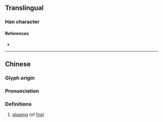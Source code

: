{{character info}}
==Translingual==

===Han character===
{{Han char|rn=86|rad=火|as=12|sn=16|four=95827|canj=FLX|ids=⿰火肅}}

====References====
* {{Han ref|kx=0681.250|dkj=19384|hdz=32242.100|uh=71BD|ud=29117|bh=EA53|bd=59987}}

----

==Chinese==
{{zh-forms}}

===Glyph origin===
{{Han etym}}

===Pronunciation===
{{zh-pron
|m=xiào
|c=siu3
|mc=y
|oc=y
|ma=
|cat=a
}}

===Definitions===
{{zh-hanzi}}

# [[glowing]] (of [[fire]])